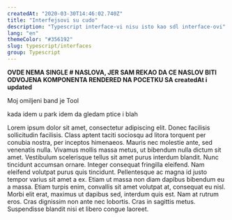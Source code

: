 ```yaml
---
createdAt: "2020-03-30T14:46:02.740Z"
title: "Interfejsovi su cudo"
description: "Typescript interface-vi nisu isto kao sdl interface-ovi"
lang: "en"
themeColor: "#356192"
slug: typescript/interfaces
group: Typescript
---
```


**OVDE NEMA SINGLE # NASLOVA, JER SAM REKAO DA CE NASLOV BITI ODVOJENA KOMPONENTA RENDERED NA POCETKU SA createdAt i updated**

Moj omiljeni band je Tool

kada idem u park idem da gledam ptice i blah

Lorem ipsum dolor sit amet, consectetur adipiscing elit. Donec facilisis sollicitudin facilisis. Class aptent taciti sociosqu ad litora torquent per conubia nostra, per inceptos himenaeos. Mauris nec molestie ante, sed venenatis nulla. Vivamus mollis massa metus, ut bibendum nulla dictum sit amet. Vestibulum scelerisque tellus sit amet purus interdum blandit. Nunc tincidunt accumsan ornare. Integer consequat fringilla eleifend. Nam eleifend volutpat purus quis tincidunt. Pellentesque ac magna id justo tempor varius sit amet a ex. Etiam ut massa non diam dapibus bibendum eu a massa. Etiam turpis enim, convallis sit amet volutpat at, consequat eu nisl. Morbi elit erat, maximus ut dapibus sed, interdum quis est. Nam at rutrum eros. Cras dignissim non ante nec lobortis. Cras in sagittis metus. Suspendisse blandit nisi et libero congue laoreet.
